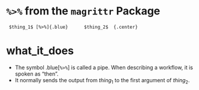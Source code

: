 # [`%>%`]{.blue} from the [`magrittr`]{.blue} Package

	 $thing_1$ [%>%]{.blue}  	 $thing_2$	{.center}
# what_it_does 

+ The symbol .blue[`%>%`] is called a pipe.  When describing a workflow, it is spoken as "then".
+ It normally sends the output from $thing_1$ to the first argument of $thing_2$.

